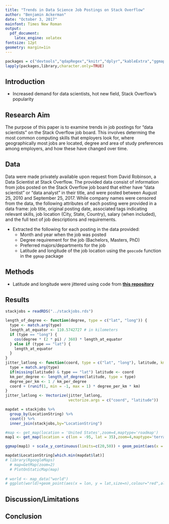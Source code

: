 ```yaml
---
title: "Trends in Data Science Job Postings on Stack Overflow"
author: "Benjamin Ackerman"
date: "October 3, 2017"
mainfont: Times New Roman
output: 
  pdf_document:
    latex_engine: xelatex
fontsize: 12pt
geometry: margin=1in
---
```


```r
packages = c("devtools","qdapRegex","knitr","dplyr","kableExtra","ggmap","leaflet","stringr","tidyr","tm","SnowballC","wordcloud","RColorBrewer","rebus","grid")
lapply(packages,library,character.only=TRUE)
```

## Introduction
- Increased demand for data scientists, hot new field, Stack Overflow's popularity

## Research Aim
The purpose of this paper is to examine trends in job postings for "data scientists" on the Stack Overflow job board.  This involves determing the most common computing skills that employers look for, where geographically most jobs are located, degree and area of study preferences among employers, and how these have changed over time.

## Data
Data were made privately available upon request from David Robinson, a Data Scientist at Stack Overflow.  The provided data consist of information from jobs posted on the Stack Overflow job board that either have "data scientist" or "data analyst" in their title, and were posted between August 25, 2010 and September 25, 2017.  While company names were censored from the data, the following attributes of each posting were provided in a data frame: job title, original posting date, associated tags indicating relevant skills, job location (City, State, Country), salary (when included), and the full text of job descriptions and requirements.

- Extracted the following for each posting in the data provided:
    + Month and year when the job was posted
    + Degree requirement for the job (Bachelors, Masters, PhD)
    + Preferred majors/departments for the job
    + Latitude and longitude of the job location using the `geocode` function in the `ggmap` package
    
## Methods
- Latitude and longitude were jittered using code from [**this repository**](https://github.com/lmullen/mullenMisc/blob/master/R/jitter-latlong.R)

## Results
```r
stackjobs = readRDS("../stackjobs.rds")
```

```r
length_of_degree <- function(degree, type = c("lat", "long")) {
  type <- match.arg(type)
  length_at_equator <- 110.5742727 # in kilometers
  if (type == "long") {
    cos(degree * (2 * pi) / 360) * length_at_equator
  } else if (type == "lat") {
    length_at_equator
  }
}
jitter_latlong <- function(coord, type = c("lat", "long"), latitude, km = 1) {
  type = match.arg(type)
  if(missing(latitude) & type == "lat") latitude <- coord
  km_per_degree <- length_of_degree(latitude, type = type)
  degree_per_km <- 1 / km_per_degree
  coord + (runif(1, min = -1, max = 1) * degree_per_km * km)
}
jitter_latlong <- Vectorize(jitter_latlong,
                            vectorize.args = c("coord", "latitude"))
```


```r
mapdat = stackjobs %>% 
  group_by(LocationString) %>% 
  count() %>% 
  inner_join(stackjobs,by="LocationString")

#map <- get_map(location = 'United States',zoom=4,maptype='roadmap')
map1 <- get_map(location = c(lon = -95, lat = 35),zoom=4,maptype='terrain')

ggmap(map1) + scale_y_continuous(limits=c(20,50)) + geom_point(aes(x = lon, y = lat,size=n),colour="red",alpha=.1, data = mapdat)+theme(legend.position="none")

mapdat$LocationString[which.min(mapdat$lat)]
# library(RgoogleMaps)
  # map=GetMap(zoom=2)
  # PlotOnStaticMap(map)
  
# world <- map_data("world")
# ggplot(world)+geom_point(aes(x = lon, y = lat,size=n),colour="red",alpha=.2, data = mapdat)+theme(legend.position="none")
```


## Discussion/Limitations

## Conclusion